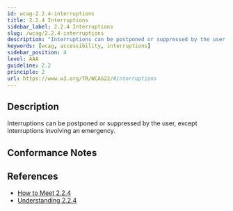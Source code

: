 ```yaml
---
id: wcag-2.2.4-interruptions
title: 2.2.4 Interruptions
sidebar_label: 2.2.4 Interruptions
slug: /wcag/2.2.4-interruptions
description: "Interruptions can be postponed or suppressed by the user, except interruptions involving an emergency."
keywords: [wcag, accessibility, interruptions]
sidebar_position: 4
level: AAA
guideline: 2.2
principle: 2
url: https://www.w3.org/TR/WCAG22/#interruptions
---
```


## Description

Interruptions can be postponed or suppressed by the user, except interruptions involving an emergency.

## Conformance Notes

<Project name="ads">
  <Support></Support>
</Project>

<Project name="scix">
  <Support></Support>
</Project>

## References

- [How to Meet 2.2.4](https://www.w3.org/WAI/WCAG22/quickref/#interruptions)
- [Understanding 2.2.4](https://www.w3.org/WAI/WCAG22/Understanding/interruptions.html)


